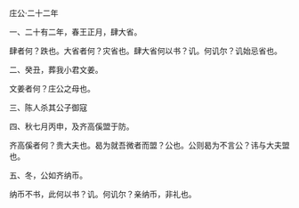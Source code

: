 

庄公·二十二年

一、二十有二年，春王正月，肆大省。

肆者何？跌也。大省者何？灾省也。肆大省何以书？讥。何讥尔？讥始忌省也。

二、癸丑，葬我小君文姜。

文姜者何？庄公之母也。

三、陈人杀其公子御寇

四、秋七月丙申，及齐高傒盟于防。

齐高傒者何？贵大夫也。曷为就吾微者而盟？公也。公则曷为不言公？讳与大夫盟也。

五、冬，公如齐纳币。

纳币不书，此何以书？讥。何讥尔？亲纳币，非礼也。

